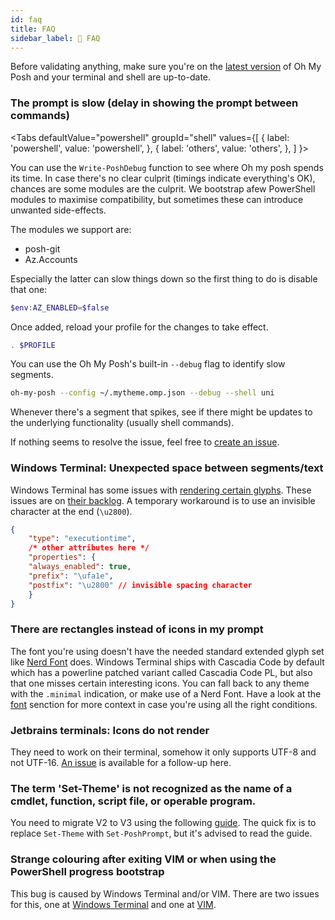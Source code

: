 ```yaml
---
id: faq
title: FAQ
sidebar_label: 🤨 FAQ
---
```



Before validating anything, make sure you're on the [latest version][latest] of Oh My Posh and your terminal and shell are up-to-date.

### The prompt is slow (delay in showing the prompt between commands)

<Tabs
  defaultValue="powershell"
  groupId="shell"
  values={[
    { label: 'powershell', value: 'powershell', },
    { label: 'others', value: 'others', },
  ]
}>
<TabItem value="powershell">

You can use the `Write-PoshDebug` function to see where Oh my posh spends its time.
In case there's no clear culprit (timings indicate everything's OK), chances are some modules are the culprit.
We bootstrap afew PowerShell modules to maximise compatibility, but sometimes these can introduce unwanted side-effects.

The modules we support are:

- posh-git
- Az.Accounts

Especially the latter can slow things down so the first thing to do is disable that one:

```powershell
$env:AZ_ENABLED=$false
```

Once added, reload your profile for the changes to take effect.

```powershell
. $PROFILE
```

</TabItem>
<TabItem value="others">

You can use the Oh My Posh's built-in `--debug` flag to identify slow segments.

```bash
oh-my-posh --config ~/.mytheme.omp.json --debug --shell uni
```

Whenever there's a segment that spikes, see if there might be updates to the underlying functionality (usually shell commands).

</TabItem>
</Tabs>

If nothing seems to resolve the issue, feel free to [create an issue][new-issue].

### Windows Terminal: Unexpected space between segments/text

Windows Terminal has some issues with [rendering certain glyphs][wt-glyph]. These issues are on [their backlog][wt-glyphs].
A temporary workaround is to use an invisible character at the end (`\u2800`).

```json
{
    "type": "executiontime",
    /* other attributes here */
    "properties": {
    "always_enabled": true,
    "prefix": "\ufa1e",
    "postfix": "\u2800" // invisible spacing character
    }
}
```

### There are rectangles instead of icons in my prompt

The font you're using doesn't have the needed standard extended glyph set like [Nerd Font][nf] does.
Windows Terminal ships with Cascadia Code by default which has a powerline patched variant called Cascadia Code PL,
but also that one misses certain interesting icons. You can fall back to any theme with the `.minimal` indication,
or make use of a Nerd Font. Have a look at the [font][font] senction for more context in case you're using all the right conditions.

### Jetbrains terminals: Icons do not render

They need to work on their terminal, somehow it only supports UTF-8 and not UTF-16.
[An issue][jb-icons] is available for a follow-up here.

### The term 'Set-Theme' is not recognized as the name of a cmdlet, function, script file, or operable program.

You need to migrate V2 to V3 using the following [guide][upgrading]. The quick fix is to replace `Set-Theme` with `Set-PoshPrompt`,
but it's advised to read the guide.

### Strange colouring after exiting VIM or when using the PowerShell progress bootstrap

This bug is caused by Windows Terminal and/or VIM. There are two issues for this, one at [Windows Terminal][wt-vim] and
one at [VIM][vim-wt].

[new-issue]: https://github.com/JanDeDobbeleer/oh-my-posh/issues/new
[latest]: https://github.com/JanDeDobbeleer/oh-my-posh/releases/latest
[wt-glyph]: https://github.com/microsoft/terminal/issues/3546
[wt-glyphs]: https://github.com/microsoft/terminal/issues?q=is%3Aissue+is%3Aopen+unicode+width
[nf]: https://www.nerdfonts.com/
[font]: fonts.md
[jb-icons]: https://youtrack.jetbrains.com/issue/IDEA-248010
[upgrading]: upgrading.md
[wt-vim]: https://github.com/microsoft/terminal/issues/3794
[vim-wt]: https://github.com/vim/vim/issues/5092
